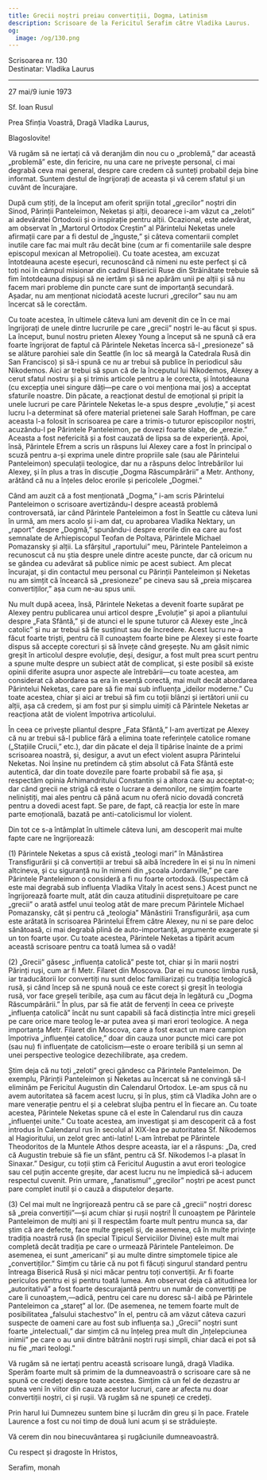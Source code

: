 ```yaml
---
title: Grecii noștri preiau convertiții, Dogma, Latinism
description: Scrisoare de la Fericitul Serafim către Vladika Laurus.
og:
  image: /og/130.png
---
```


<div style={{textAlign:'right', fontFamily:'monospace'}}>Scrisoarea nr. 130</div>
<div style={{textAlign:'left', fontFamily:'monospace'}}>Destinatar: Vladika Laurus</div>

---

27 mai/9 iunie 1973

Sf. Ioan Rusul

Prea Sfinția Voastră, Dragă Vladika Laurus,

Blagoslovite!

Vă rugăm să ne iertați că vă deranjăm din nou cu o „problemă,” dar această „problemă” este, din fericire, nu una care ne privește personal, ci mai degrabă ceva mai general, despre care credem că sunteți probabil deja bine informat. Suntem destul de îngrijorați de aceasta și vă cerem sfatul și un cuvânt de încurajare.

După cum știți, de la început am oferit sprijin total „grecilor” noștri din Sinod, Părinții Panteleimon, Neketas și alții, deoarece i-am văzut ca „zeloti” ai adevăratei Ortodoxii și o inspirație pentru alții. Ocazional, este adevărat, am observat în „Martorul Ortodox Creștin” al Părintelui Neketas unele afirmații care par a fi destul de „înguste,” și câteva comentarii complet inutile care fac mai mult rău decât bine (cum ar fi comentariile sale despre episcopul mexican al Metropoliei). Cu toate acestea, am excuzat întotdeauna aceste eșecuri, recunoscând că nimeni nu este perfect și că toți noi în câmpul misionar din cadrul Bisericii Ruse din Străinătate trebuie să fim întotdeauna dispuși să ne iertăm și să ne apărăm unii pe alții și să nu facem mari probleme din puncte care sunt de importanță secundară. Așadar, nu am menționat niciodată aceste lucruri „grecilor” sau nu am încercat să le corectăm.

Cu toate acestea, în ultimele câteva luni am devenit din ce în ce mai îngrijorați de unele dintre lucrurile pe care „grecii” noștri le-au făcut și spus. La început, bunul nostru prieten Alexey Young a început să ne spună că era foarte îngrijorat de faptul că Părintele Neketas încerca să-l „presioneze” să se alăture parohiei sale din Seattle (în loc să meargă la Catedrala Rusă din San Francisco) și să-i spună ce nu ar trebui să publice în periodicul său Nikodemos. Aici ar trebui să spun că de la începutul lui Nikodemos, Alexey a cerut sfatul nostru și a și trimis articole pentru a le corecta, și întotdeauna (cu excepția unei singure dăți—pe care o voi menționa mai jos) a acceptat sfaturile noastre. Din păcate, a reacționat destul de emoțional și pripit la unele lucruri pe care Părintele Neketas le-a spus despre „evoluție,” și acest lucru l-a determinat să ofere material prietenei sale Sarah Hoffman, pe care aceasta l-a folosit în scrisoarea pe care a trimis-o tuturor episcopilor noștri, acuzându-l pe Părintele Panteleimon, pe dovezi foarte slabe, de „erezie.” Aceasta a fost nefericită și a fost cauzată de lipsa sa de experiență. Apoi, însă, Părintele Efrem a scris un răspuns lui Alexey care a fost în principal o scuză pentru a-și exprima unele dintre propriile sale (sau ale Părintelui Panteleimon) speculații teologice, dar nu a răspuns deloc întrebărilor lui Alexey, și în plus a tras în discuție „Dogma Răscumpărării” a Metr. Anthony, arătând că nu a înțeles deloc erorile și pericolele „Dogmei.”

Când am auzit că a fost menționată „Dogma,” i-am scris Părintelui Panteleimon o scrisoare avertizându-l despre această problemă controversată, iar când Părintele Panteleimon a fost în Seattle cu câteva luni în urmă, am mers acolo și i-am dat, cu aprobarea Vladika Nektary, un „raport” despre „Dogmă,” spunându-i despre erorile din ea care au fost semnalate de Arhiepiscopul Teofan de Poltava, Părintele Michael Pomazansky și alții. La sfârșitul „raportului” meu, Părintele Panteleimon a recunoscut că nu știa despre unele dintre aceste puncte, dar că oricum nu se gândea cu adevărat să publice nimic pe acest subiect. Am plecat încurajat, și din contactul meu personal cu Părinții Panteleimon și Neketas nu am simțit că încearcă să „presioneze” pe cineva sau să „preia mișcarea convertiților,” așa cum ne-au spus unii.

Nu mult după aceea, însă, Părintele Neketas a devenit foarte supărat pe Alexey pentru publicarea unui articol despre „Evoluție” și apoi a pliantului despre „Fata Sfântă,” și de atunci el le spune tuturor că Alexey este „încă catolic” și nu ar trebui să fie susținut sau de încredere. Acest lucru ne-a făcut foarte triști, pentru că îl cunoaștem foarte bine pe Alexey și este foarte dispus să accepte corecturi și să învețe când greșește. Nu am găsit nimic greșit în articolul despre evoluție, deși, desigur, a fost mult prea scurt pentru a spune multe despre un subiect atât de complicat, și este posibil să existe opinii diferite asupra unor aspecte ale întrebării—cu toate acestea, am considerat că abordarea sa era în esență corectă, mai mult decât abordarea Părintelui Neketas, care pare să fie mai sub influența „ideilor moderne.” Cu toate acestea, chiar și aici ar trebui să fim cu toții blânzi și iertători unii cu alții, așa că credem, și am fost pur și simplu uimiți că Părintele Neketas ar reacționa atât de violent împotriva articolului.

În ceea ce privește pliantul despre „Fata Sfântă,” l-am avertizat pe Alexey că nu ar trebui să-l publice fără a elimina toate referințele catolice romane („Stațiile Crucii,” etc.), dar din păcate el deja îl tipărise înainte de a primi scrisoarea noastră, și, desigur, a avut un efect violent asupra Părintelui Neketas. Noi înșine nu pretindem că știm absolut că Fata Sfântă este autentică, dar din toate dovezile pare foarte probabil să fie așa, și respectăm opinia Arhimandritului Constantin și a altora care au acceptat-o; dar când grecii ne strigă că este o lucrare a demonilor, ne simțim foarte neliniștiți, mai ales pentru că până acum nu oferă nicio dovadă concretă pentru a dovedi acest fapt. Se pare, de fapt, că reacția lor este în mare parte emoțională, bazată pe anti-catolicismul lor violent.

Din tot ce s-a întâmplat în ultimele câteva luni, am descoperit mai multe fapte care ne îngrijorează:

(1) Părintele Neketas a spus că există „teologi mari” în Mănăstirea Transfigurării și că convertiții ar trebui să aibă încredere în ei și nu în nimeni altcineva, și cu siguranță nu în nimeni din „școala Jordanville,” pe care Părintele Panteleimon o consideră a fi nu foarte ortodoxă. (Suspectăm că este mai degrabă sub influența Vladika Vitaly în acest sens.) Acest punct ne îngrijorează foarte mult, atât din cauza atitudinii disprețuitoare pe care „grecii” o arată astfel unui teolog atât de mare precum Părintele Michael Pomazansky, cât și pentru că „teologia” Mănăstirii Transfigurării, așa cum este arătată în scrisoarea Părintelui Efrem către Alexey, nu ni se pare deloc sănătoasă, ci mai degrabă plină de auto-importanță, argumente exagerate și un ton foarte ușor. Cu toate acestea, Părintele Neketas a tipărit acum această scrisoare pentru ca toată lumea să o vadă!

(2) „Grecii” găsesc „influența catolică” peste tot, chiar și în marii noștri Părinți ruși, cum ar fi Metr. Filaret din Moscova. Dar ei nu cunosc limba rusă, iar traducătorii lor convertiți nu sunt deloc familiarizați cu tradiția teologică rusă, și când încep să ne spună nouă ce este corect și greșit în teologia rusă, vor face greșeli teribile, așa cum au făcut deja în legătură cu „Dogma Răscumpărării.” În plus, par să fie atât de fervenți în ceea ce privește „influența catolică” încât nu sunt capabili să facă distincția între mici greșeli pe care orice mare teolog le-ar putea avea și mari erori teologice. A nega importanța Metr. Filaret din Moscova, care a fost exact un mare campion împotriva „influenței catolice,” doar din cauza unor puncte mici care pot (sau nu) fi influențate de catolicism—este o eroare teribilă și un semn al unei perspective teologice dezechilibrate, așa credem.

Știm deja că nu toți „zeloti” greci gândesc ca Părintele Panteleimon. De exemplu, Părinții Panteleimon și Neketas au încercat să ne convingă să-l eliminăm pe Fericitul Augustin din Calendarul Ortodox. Le-am spus că nu avem autoritatea să facem acest lucru, și în plus, știm că Vladika John are o mare venerație pentru el și a celebrat slujba pentru el în fiecare an. Cu toate acestea, Părintele Neketas spune că el este în Calendarul rus din cauza „influenței unite.” Cu toate acestea, am investigat și am descoperit că a fost introdus în Calendarul rus în secolul al XIX-lea pe autoritatea Sf. Nikodemos al Hagioritului, un zelot grec anti-latin! L-am întrebat pe Părintele Theodoritos de la Muntele Athos despre aceasta, iar el a răspuns: „Da, cred că Augustin trebuie să fie un sfânt, pentru că Sf. Nikodemos l-a plasat în Sinaxar.” Desigur, cu toții știm că Fericitul Augustin a avut erori teologice sau cel puțin accente greșite, dar acest lucru nu ne împiedică să-i aducem respectul cuvenit. Prin urmare, „fanatismul” „grecilor” noștri pe acest punct pare complet inutil și o cauză a disputelor deșarte.

(3) Cel mai mult ne îngrijorează pentru că se pare că „grecii” noștri doresc să „preia convertiții”—și acum chiar și rușii noștri! Îl cunoaștem pe Părintele Panteleimon de mulți ani și îl respectăm foarte mult pentru munca sa, dar știm că are defecte, face multe greșeli și, de asemenea, că în multe privințe tradiția noastră rusă (în special Tipicul Serviciilor Divine) este mult mai completă decât tradiția pe care o urmează Părintele Panteleimon. De asemenea, ei sunt „americani” și au multe dintre simptomele tipice ale „convertiților.” Simțim cu tărie că nu pot fi făcuți singurul standard pentru întreaga Biserică Rusă și nici măcar pentru toți convertiții. Ar fi foarte periculos pentru ei și pentru toată lumea. Am observat deja că atitudinea lor „autoritativă” a fost foarte descurajantă pentru un număr de convertiți pe care îi cunoaștem,—adică, pentru cei care nu doresc să-l aibă pe Părintele Panteleimon ca „stareț” al lor. (De asemenea, ne temem foarte mult de posibilitatea „falsului stachestvo” în el, pentru că am văzut câteva cazuri suspecte de oameni care au fost sub influența sa.) „Grecii” noștri sunt foarte „intelectuali,” dar simțim că nu înțeleg prea mult din „înțelepciunea inimii” pe care o au unii dintre bătrânii noștri ruși simpli, chiar dacă ei pot să nu fie „mari teologi.”

Vă rugăm să ne iertați pentru această scrisoare lungă, dragă Vladika. Sperăm foarte mult să primim de la dumneavoastră o scrisoare care să ne spună ce credeți despre toate acestea. Simțim că un fel de dezastru ar putea veni în viitor din cauza acestor lucruri, care ar afecta nu doar convertiții noștri, ci și rușii. Vă rugăm să ne spuneți ce credeți.

Prin harul lui Dumnezeu suntem bine și lucrăm din greu și în pace. Fratele Laurence a fost cu noi timp de două luni acum și se străduiește.

Vă cerem din nou binecuvântarea și rugăciunile dumneavoastră.

Cu respect și dragoste în Hristos,

Serafim, monah